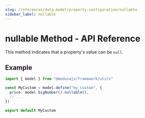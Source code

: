 ```yaml
---
slug: /references/data-model/property-configuration/nullable
sidebar_label: nullable
---
```



# nullable Method - API Reference

This method indicates that a property's value can be `null`.

## Example

```ts
import { model } from "@medusajs/framework/utils"

const MyCustom = model.define("my_custom", {
  price: model.bigNumber().nullable(),
  // ...
})

export default MyCustom
```
